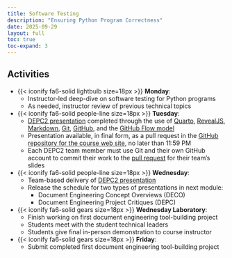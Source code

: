 ```yaml
---
title: Software Testing
description: "Ensuring Python Program Correctness"
date: 2025-09-29
layout: full
toc: true
toc-expand: 3
---
```


## Activities

- {{< iconify fa6-solid lightbulb size=18px >}} **Monday**:
  - Instructor-led deep-dive on software testing for Python programs
  - As needed, instructor review of previous technical topics
- {{< iconify fa6-solid people-line size=18px >}} **Tuesday**:
  - [DEPC2 presentation](/slides/depc/weekfive/index.qmd) completed through the
  use of [Quarto](https://quarto.org/), [RevealJS](https://revealjs.com/),
  [Markdown](https://www.markdownguide.org/), [Git](https://git-scm.com/),
  [GitHub](https://github.com/), and the [GitHub Flow
  model](https://docs.github.com/en/get-started/quickstart/github-flow)
  - Presentation available, in final form, as a pull request in the [GitHub
  repository for the course web
  site](https://github.com/prosegrammers/www.prosegrammers.com), no later than
  11:59 PM
  - Each DEPC2 team member must use Git and their own GitHub account to commit
  their work to the [pull
  request](https://docs.github.com/en/pull-requests/collaborating-with-pull-requests/proposing-changes-to-your-work-with-pull-requests/about-pull-requests)
  for their team's slides
- {{< iconify fa6-solid people-line size=18px >}} **Wednesday**:
  - Team-based delivery of [DEPC2
  presentation](/slides/depc/weekfive/index.qmd)
  - Release the schedule for two types of presentations in next module:
     - Document Engineering Concept Overviews (DECO)
     - Document Engineering Project Critiques (DEPC)
- {{< iconify fa6-solid gears size=18px >}} **Wednesday Laboratory**:
  - Finish working on first document engineering tool-building project
  - Students meet with the student technical leaders
  - Students give final in-person demonstration to course instructor
- {{< iconify fa6-solid gears size=18px >}} **Friday**:
  - Submit completed first document engineering tool-building project 
